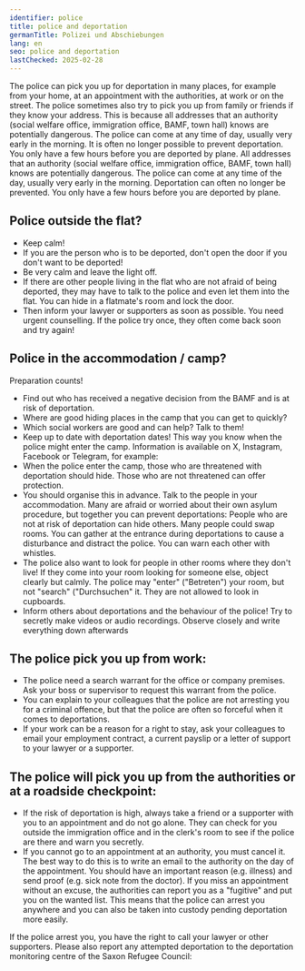 ```yaml
---
identifier: police
title: police and deportation
germanTitle: Polizei und Abschiebungen
lang: en
seo: police and deportation
lastChecked: 2025-02-28
---
```



The police can pick you up for deportation in many places, for example from your home, at an appointment with the authorities, at work or on the street. 
The police sometimes also try to pick you up from family or friends if they know your address.
This is because all addresses that an authority (social welfare office, immigration office, BAMF, town hall) knows are potentially dangerous. 
The police can come at any time of day, usually very early in the morning. It is often no longer possible to prevent deportation. 
You only have a few hours before you are deported by plane.
All addresses that an authority (social welfare office, immigration office, BAMF, town hall) knows are potentially dangerous.
The police can come at any time of the day, usually very early in the morning. Deportation can often no longer be prevented. You only have a few hours before you are deported by plane.

## Police outside the flat?

- Keep calm! 
- If you are the person who is to be deported, don't open the door if you don't want to be deported! 
- Be very calm and leave the light off.
- If there are other people living in the flat who are not afraid of being deported, they may have to talk to the police and even let them into the flat. You can hide in a flatmate's room and lock the door. 
- Then inform your lawyer or supporters as soon as possible. You need urgent counselling. If the police try once, they often come back soon and try again!

## Police in the accommodation / camp?

Preparation counts!

- Find out who has received a negative decision from the BAMF and is at risk of deportation.
- Where are good hiding places in the camp that you can get to quickly?
- Which social workers are good and can help? Talk to them!
- Keep up to date with deportation dates! This way you know when the police might enter the camp. Information is available on X, Instagram, Facebook or Telegram, for example: <address identifier="deportationalarm"></address>
- When the police enter the camp, those who are threatened with deportation should hide. Those who are not threatened can offer protection.
- You should organise this in advance. Talk to the people in your accommodation. Many are afraid or worried about their own asylum procedure, but together you can prevent deportations: People who are not at risk of deportation can hide others. Many people could swap rooms. You can gather at the entrance during deportations to cause a disturbance and distract the police. You can warn each other with whistles.
- The police also want to look for people in other rooms where they don't live! If they come into your room looking for someone else, object clearly but calmly. The police may "enter" ("Betreten") your room, but not "search" ("Durchsuchen" it. They are not allowed to look in cupboards.
- Inform others about deportations and the behaviour of the police! Try to secretly make videos or audio recordings. Observe closely and write everything down afterwards

## The police pick you up from work:

- The police need a search warrant for the office or company premises. Ask your boss or supervisor to request this warrant from the police.
- You can explain to your colleagues that the police are not arresting you for a criminal offence, but that the police are often so forceful when it comes to deportations.
- If your work can be a reason for a right to stay, ask your colleagues to email your employment contract, a current payslip or a letter of support to your lawyer or a supporter.

## The police will pick you up from the authorities or at a roadside checkpoint:

- If the risk of deportation is high, always take a friend or a supporter with you to an appointment and do not go alone. They can check for you outside the immigration office and in the clerk's room to see if the police are there and warn you secretly. 
- If you cannot go to an appointment at an authority, you must cancel it. The best way to do this is to write an email to the authority on the day of the appointment. You should have an important reason (e.g. illness) and send proof (e.g. sick note from the doctor). If you miss an appointment without an excuse, the authorities can report you as a "fugitive" and put you on the wanted list. This means that the police can arrest you anywhere and you can also be taken into custody pending deportation more easily. 

If the police arrest you, you have the right to call your lawyer or other supporters.
Please also report any attempted deportation to the deportation monitoring centre of the Saxon Refugee Council: <address identifier="sfr_abschiebemonitoring"></address>
